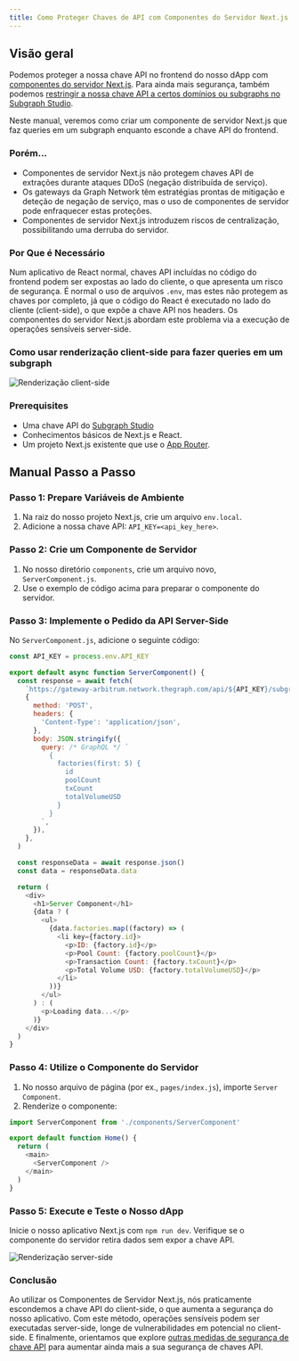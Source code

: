 ```yaml
---
title: Como Proteger Chaves de API com Componentes do Servidor Next.js
---
```


## Visão geral

Podemos proteger a nossa chave API no frontend do nosso dApp com [componentes do servidor Next.js](https://nextjs.org/docs/app/building-your-application/rendering/server-components). Para ainda mais segurança, também podemos [restringir a nossa chave API a certos domínios ou subgraphs no Subgraph Studio](/cookbook/upgrading-a-subgraph/#securing-your-api-key).

Neste manual, veremos como criar um componente de servidor Next.js que faz queries em um subgraph enquanto esconde a chave API do frontend.

### Porém...

- Componentes de servidor Next.js não protegem chaves API de extrações durante ataques DDoS (negação distribuída de serviço).
- Os gateways da Graph Network têm estratégias prontas de mitigação e deteção de negação de serviço, mas o uso de componentes de servidor pode enfraquecer estas proteções.
- Componentes de servidor Next.js introduzem riscos de centralização, possibilitando uma derruba do servidor.

### Por Que é Necessário

Num aplicativo de React normal, chaves API incluídas no código do frontend podem ser expostas ao lado do cliente, o que apresenta um risco de segurança. É normal o uso de arquivos `.env`, mas estes não protegem as chaves por completo, já que o código do React é executado no lado do cliente (client-side), o que expõe a chave API nos headers. Os componentes do servidor Next.js abordam este problema via a execução de operações sensíveis server-side.

### Como usar renderização client-side para fazer queries em um subgraph

![Renderização client-side](/img/api-key-client-side-rendering.png)

### Prerequisites

- Uma chave API do [Subgraph Studio](https://thegraph.com/studio)
- Conhecimentos básicos de Next.js e React.
- Um projeto Next.js existente que use o [App Router](https://nextjs.org/docs/app).

## Manual Passo a Passo

### Passo 1: Prepare Variáveis de Ambiente

1. Na raiz do nosso projeto Next.js, crie um arquivo `env.local`.
2. Adicione a nossa chave API: `API_KEY=<api_key_here>`.

### Passo 2: Crie um Componente de Servidor

1. No nosso diretório `components`, crie um arquivo novo, `ServerComponent.js`.
2. Use o exemplo de código acima para preparar o componente do servidor.

### Passo 3: Implemente o Pedido da API Server-Side

No `ServerComponent.js`, adicione o seguinte código:

```javascript
const API_KEY = process.env.API_KEY

export default async function ServerComponent() {
  const response = await fetch(
    `https://gateway-arbitrum.network.thegraph.com/api/${API_KEY}/subgraphs/id/HUZDsRpEVP2AvzDCyzDHtdc64dyDxx8FQjzsmqSg4H3B`,
    {
      method: 'POST',
      headers: {
        'Content-Type': 'application/json',
      },
      body: JSON.stringify({
        query: /* GraphQL */ `
          {
            factories(first: 5) {
              id
              poolCount
              txCount
              totalVolumeUSD
            }
          }
        `,
      }),
    },
  )

  const responseData = await response.json()
  const data = responseData.data

  return (
    <div>
      <h1>Server Component</h1>
      {data ? (
        <ul>
          {data.factories.map((factory) => (
            <li key={factory.id}>
              <p>ID: {factory.id}</p>
              <p>Pool Count: {factory.poolCount}</p>
              <p>Transaction Count: {factory.txCount}</p>
              <p>Total Volume USD: {factory.totalVolumeUSD}</p>
            </li>
          ))}
        </ul>
      ) : (
        <p>Loading data...</p>
      )}
    </div>
  )
}
```

### Passo 4: Utilize o Componente do Servidor

1. No nosso arquivo de página (por ex., `pages/index.js`), importe `Server Component`.
2. Renderize o componente:

```javascript
import ServerComponent from './components/ServerComponent'

export default function Home() {
  return (
    <main>
      <ServerComponent />
    </main>
  )
}
```

### Passo 5: Execute e Teste o Nosso dApp

Inicie o nosso aplicativo Next.js com `npm run dev`. Verifique se o componente do servidor retira dados sem expor a chave API.

![Renderização server-side](/img/api-key-server-side-rendering.png)

### Conclusão

Ao utilizar os Componentes de Servidor Next.js, nós praticamente escondemos a chave API do client-side, o que aumenta a segurança do nosso aplicativo. Com este método, operações sensíveis podem ser executadas server-side, longe de vulnerabilidades em potencial no client-side. E finalmente, orientamos que explore [outras medidas de segurança de chave API](/subgraphs/querying/managing-api-keys/) para aumentar ainda mais a sua segurança de chaves API.
